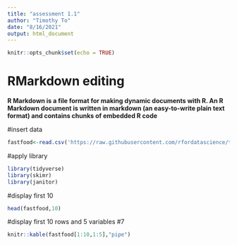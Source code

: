 ```yaml
---
title: "assessment 1.1"
author: "Timothy To"
date: "8/16/2021"
output: html_document
---
```


```r
knitr::opts_chunk$set(echo = TRUE)
```

# **RMarkdown editing**
**R Markdown is a file format for making dynamic documents with R. An R Markdown document is written in markdown (an easy-to-write plain text format) and contains chunks of embedded R code**

#insert data
```r
fastfood<-read.csv('https://raw.githubusercontent.com/rfordatascience/tidytuesday/master/data/2018/2018-09-04/fastfood_calories.csv')
```

#apply library 
```r
library(tidyverse)
library(skimr)
library(janitor)
```

#display first 10
```r
head(fastfood,10)
```

#display first 10 rows and 5 variables #7 
```r
knitr::kable(fastfood[1:10,1:5],"pipe")
```